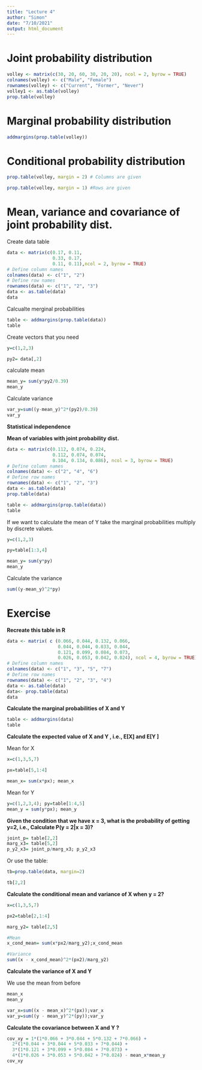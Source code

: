 ```yaml
---
title: "Lecture 4"
author: "Simon"
date: "7/10/2021"
output: html_document
---
```



# Joint probability distribution 

```r
volley <- matrix(c(30, 20, 60, 30, 20, 20), ncol = 2, byrow = TRUE)
colnames(volley) <- c("Male", "Female")
rownames(volley) <- c("Current", "Former", "Never")
volley1 <- as.table(volley)
prop.table(volley)

```


# Marginal probability distribution 

```r
addmargins(prop.table(volley))
```

# Conditional probability distribution 

```r
prop.table(volley, margin = 2) # Columns are given 

```
```r
prop.table(volley, margin = 1) #Rows are given
```

# Mean, variance and covariance of joint probability dist. 

Create data table
```r
data <- matrix(c(0.17, 0.11,
                 0.33, 0.17,
                 0.11, 0.11),ncol = 2, byrow = TRUE)
# Define column names
colnames(data) <- c("1", "2")
# Define row names
rownames(data) <- c("1", "2", "3")
data <- as.table(data)
data
```
Calcualte merginal probabilities 

```r
table <- addmargins(prop.table(data))
table
```
Create vectors that you need

```r
y=c(1,2,3)

py2= data[,2]

```
calculate mean

```r
mean_y= sum(y*py2/0.39)
mean_y
```
Calculate variance 

```r
var_y=sum((y-mean_y)^2*(py2)/0.39)
var_y
```


**Statistical independence**


**Mean of variables with joint probability dist.**

```r
data <- matrix(c(0.112, 0.074, 0.224,
                 0.112, 0.074, 0.074,
                 0.104, 0.134, 0.086), ncol = 3, byrow = TRUE)
# Define column names
colnames(data) <- c("2", "4", "6")
# Define row names
rownames(data) <- c("1", "2", "3")
data <- as.table(data)
prop.table(data)

```
```r
table <- addmargins(prop.table(data))
table
```
If we want to calculate the mean of Y take the marginal probabilities multiply by discrete values. 

```r
y=c(1,2,3)

py=table[1:3,4]
```

```r
mean_y= sum(y*py)
mean_y
```
Calculate the variance

```r
sum((y-mean_y)^2*py)
```

# Exercise 


**Recreate this table in R**

```r
data <- matrix( c (0.066, 0.044, 0.132, 0.066,
                   0.044, 0.044, 0.033, 0.044,
                   0.121, 0.099, 0.084, 0.073,
                   0.026, 0.053, 0.042, 0.024), ncol = 4, byrow = TRUE)
# Define column names
colnames(data) <- c("1", "3", "5", "7")
# Define row names
rownames(data) <- c("1", "2", "3", "4")
data <- as.table(data)
data<- prop.table(data)
data
```


**Calculate the marginal probabilities of X and Y**

```r
table <- addmargins(data)
table
```


**Calculate the expected value of X and Y , i.e., E[X] and E[Y ]**

Mean for X
```r
x=c(1,3,5,7)

px=table[5,1:4]

mean_x= sum(x*px); mean_x

```
Mean for Y

```r
y=c(1,2,3,4); py=table[1:4,5]
mean_y = sum(y*px); mean_y

```


**Given the condition that we have x = 3, what is the probability of getting y=2, i.e., Calculate P(y = 2|x = 3)?**

```r

joint_p= table[2,2]
marg_x3= table[5,2]
p_y2_x3= joint_p/marg_x3; p_y2_x3
```
Or use the table: 

```r
tb=prop.table(data, margin=2)

tb[2,2]
```


**Calculate the conditional mean and variance of X when y = 2?**

```r
x=c(1,3,5,7)

px2=table[2,1:4]

marg_y2= table[2,5]

#Mean
x_cond_mean= sum(x*px2/marg_y2);x_cond_mean

#Variance
sum((x - x_cond_mean)^2*(px2)/marg_y2)

```

**Calculate the variance of X and Y**

We use the mean from before

```r
mean_x
mean_y
```
```r
var_x=sum((x - mean_x)^2*(px));var_x
var_y=sum((y - mean_y)^2*(py));var_y

```



**Calculate the covariance between X and Y ?**

```r
cov_xy = 1*(1*0.066 + 3*0.044 + 5*0.132 + 7*0.066) +
  2*(1*0.044 + 3*0.044 + 5*0.033 + 7*0.044) +
  3*(1*0.121 + 3*0.099 + 5*0.084 + 7*0.073) +
  4*(1*0.026 + 3*0.053 + 5*0.042 + 7*0.024) - mean_x*mean_y
cov_xy
```


